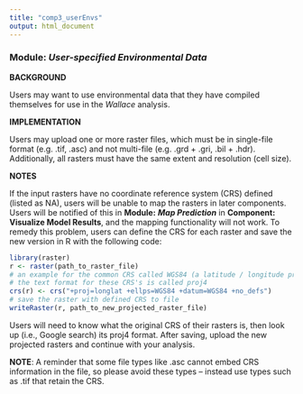 ```yaml
---
title: "comp3_userEnvs"
output: html_document
---
```


### **Module:** ***User-specified Environmental Data***

**BACKGROUND**

Users may want to use environmental data that they have compiled themselves for use in the *Wallace* analysis.

**IMPLEMENTATION**

Users may upload one or more raster files, which must be in single-file format (e.g. .tif, .asc) and not multi-file (e.g. .grd + .gri, .bil + .hdr). Additionally, all rasters must have the same extent and resolution (cell size).

**NOTES**

If the input rasters have no coordinate reference system (CRS) defined (listed as NA), users will be unable to map the rasters in later components. Users will be notified of this in **Module:** ***Map Prediction*** in **Component: Visualize Model Results**, and the mapping functionality will not work. To remedy this problem, users can define the CRS for each raster and save the new version in R with the following code:

```r
library(raster)
r <- raster(path_to_raster_file)
# an example for the common CRS called WGS84 (a latitude / longitude projection)
# the text format for these CRS's is called proj4
crs(r) <- crs("+proj=longlat +ellps=WGS84 +datum=WGS84 +no_defs")
# save the raster with defined CRS to file
writeRaster(r, path_to_new_projected_raster_file)
```

Users will need to know what the original CRS of their rasters is, then look up (i.e., Google search) its proj4 format. After saving, upload the new projected rasters and continue with your analysis. 

**NOTE**: A reminder that some file types like .asc cannot embed CRS information in the file, so please avoid these types -- instead use types such as .tif that retain the CRS.
